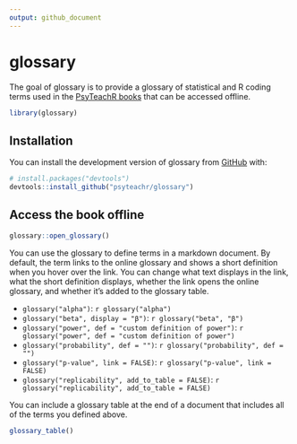 ```yaml
---
output: github_document
---
```


# glossary

<!-- badges: start -->

<!-- badges: end -->

The goal of glossary is to provide a glossary of statistical and R coding terms used in the [PsyTeachR books](https://psyteachr.github.io/) that can be accessed offline.

```r
library(glossary)
```


## Installation

You can install the development version of glossary from [GitHub](https://github.com/PsyTeachR/) with:

``` r
# install.packages("devtools")
devtools::install_github("psyteachr/glossary")
```

## Access the book offline

``` r
glossary::open_glossary()
```

You can use the glossary to define terms in a markdown document. By default, the term links to the online glossary and shows a short definition when you hover over the link. You can change what text displays in the link, what the short definition displays, whether the link opens the online glossary, and whether it's added to the glossary table.

* `glossary("alpha")`: `r glossary("alpha")`
* `glossary("beta", display = "β")`: `r glossary("beta", "β")`
* `glossary("power", def = "custom definition of power")`: `r glossary("power", def = "custom definition of power")`
* `glossary("probability", def = "")`: `r glossary("probability", def = "")`
* `glossary("p-value", link = FALSE)`: `r glossary("p-value", link = FALSE)`
* `glossary("replicability", add_to_table = FALSE)`: `r glossary("replicability", add_to_table = FALSE)`


You can include a glossary table at the end of a document that includes all of the terms you defined above.

```r
glossary_table()
```

